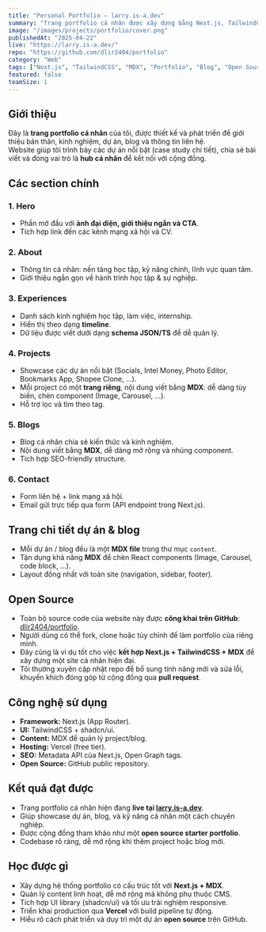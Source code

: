 ```yaml
---
title: "Personal Portfolio – larry.is-a.dev"
summary: "Trang portfolio cá nhân được xây dựng bằng Next.js, TailwindCSS và MDX, giới thiệu bản thân, kinh nghiệm, dự án và bài viết blog."
image: "/images/projects/portfolio/cover.png"
publishedAt: "2025-04-22"
live: "https://larry.is-a.dev/"
repo: "https://github.com/dlir2404/portfolio"
category: "Web"
tags: ["Next.js", "TailwindCSS", "MDX", "Portfolio", "Blog", "Open Source"]
featured: false
teamSize: 1
---
```


## Giới thiệu

Đây là **trang portfolio cá nhân** của tôi, được thiết kế và phát triển để giới thiệu bản thân, kinh nghiệm, dự án, blog và thông tin liên hệ.  
Website giúp tôi trình bày các dự án nổi bật (case study chi tiết), chia sẻ bài viết và đóng vai trò là **hub cá nhân** để kết nối với cộng đồng.

## Các section chính

### 1. Hero
- Phần mở đầu với **ảnh đại diện, giới thiệu ngắn và CTA**.  
- Tích hợp link đến các kênh mạng xã hội và CV.

### 2. About
- Thông tin cá nhân: nền tảng học tập, kỹ năng chính, lĩnh vực quan tâm.  
- Giới thiệu ngắn gọn về hành trình học tập & sự nghiệp.

### 3. Experiences
- Danh sách kinh nghiệm học tập, làm việc, internship.  
- Hiển thị theo dạng **timeline**.  
- Dữ liệu được viết dưới dạng **schema JSON/TS** để dễ quản lý.

### 4. Projects
- Showcase các dự án nổi bật (Socials, Intel Money, Photo Editor, Bookmarks App, Shopee Clone, …).  
- Mỗi project có một **trang riêng**, nội dung viết bằng **MDX**: dễ dàng tùy biến, chèn component (Image, Carousel, …).  
- Hỗ trợ lọc và tìm theo tag.

### 5. Blogs
- Blog cá nhân chia sẻ kiến thức và kinh nghiệm.  
- Nội dung viết bằng **MDX**, dễ dàng mở rộng và nhúng component.  
- Tích hợp SEO-friendly structure.

### 6. Contact
- Form liên hệ + link mạng xã hội.  
- Email gửi trực tiếp qua form (API endpoint trong Next.js).  

## Trang chi tiết dự án & blog

- Mỗi dự án / blog đều là một **MDX file** trong thư mục `content`.  
- Tận dụng khả năng **MDX** để chèn React components (Image, Carousel, code block, …).  
- Layout đồng nhất với toàn site (navigation, sidebar, footer).

## Open Source

- Toàn bộ source code của website này được **công khai trên GitHub**: [dlir2404/portfolio](https://github.com/dlir2404/portfolio).  
- Người dùng có thể fork, clone hoặc tùy chỉnh để làm portfolio của riêng mình.  
- Đây cũng là ví dụ tốt cho việc **kết hợp Next.js + TailwindCSS + MDX** để xây dựng một site cá nhân hiện đại.  
- Tôi thường xuyên cập nhật repo để bổ sung tính năng mới và sửa lỗi, khuyến khích đóng góp từ cộng đồng qua **pull request**.

## Công nghệ sử dụng

- **Framework:** Next.js (App Router).  
- **UI:** TailwindCSS + shadcn/ui.  
- **Content:** MDX để quản lý project/blog.  
- **Hosting:** Vercel (free tier).  
- **SEO:** Metadata API của Next.js, Open Graph tags.  
- **Open Source:** GitHub public repository.  

## Kết quả đạt được

- Trang portfolio cá nhân hiện đang **live tại [larry.is-a.dev](https://larry.is-a.dev/)**.  
- Giúp showcase dự án, blog, và kỹ năng cá nhân một cách chuyên nghiệp.  
- Được cộng đồng tham khảo như một **open source starter portfolio**.  
- Codebase rõ ràng, dễ mở rộng khi thêm project hoặc blog mới.  

## Học được gì

- Xây dựng hệ thống portfolio có cấu trúc tốt với **Next.js + MDX**.  
- Quản lý content linh hoạt, dễ mở rộng mà không phụ thuộc CMS.  
- Tích hợp UI library (shadcn/ui) và tối ưu trải nghiệm responsive.  
- Triển khai production qua **Vercel** với build pipeline tự động.  
- Hiểu rõ cách phát triển và duy trì một dự án **open source** trên GitHub.  
